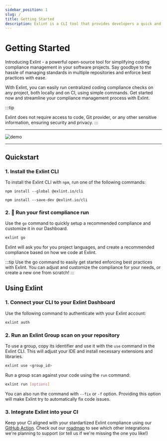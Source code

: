 ```yaml
---
sidebar_position: 1
slug: /
title: Getting Started
description: Exlint is a CLI tool that provides developers a quick and efficient application of multiple coding rule policies in multiple projects
---
```



# Getting Started

Introducing Exlint - a powerful open-source tool for simplifying coding compliance management in your software projects.
Say goodbye to the hassle of managing standards in multiple repositories and enforce best practices with ease.

With Exlint, you can easily run centralized coding compliance checks on any project, both locally and on CI, using simple commands.
Get started now and streamline your compliance management process with Exlint.

:::tip

Exlint does not require access to code, Git provider, or any other sensitive information, ensuring security and privacy.
:::

---

![demo](/images/demo.gif)

---

## Quickstart

### 1. Install the Exlint CLI

To install the Exlint CLI with `npm`, run one of the following commands:

<Tabs>
  <TabItem value='Global' label='Global' default>

    npm install --global @exlint.io/cli

  </TabItem>
  <TabItem value='Local' label='Local' default>

    npm install --save-dev @exlint.io/cli

  </TabItem>
</Tabs>

### 2. 🚀 Run your first compliance run

Use the `go` command to quickly setup a recommended compliance and customize it in our Dashboard.

```bash
exlint go
```

Exlint will ask you for you project languages, and create a recommended compliance based on how we code at Exlint.

:::tip
Use the go command to easily get started enforcing best practices with Exlint.
You can adjust and customize the compliance for your needs, or create a new one from scratch!
:::

## Using Exlint

### 1. Connect your CLI to your Exlint Dashboard

Use the following command to authenticate with your Exlint account:

```bash
exlint auth
```

### 2. Run an Exlint Group scan on your repository

To use a group, copy its identifier and use it with the `use` command in the Exlint CLI.
This will adjust your IDE and install necessary extensions and libraries.

```bash
exlint use <group_id>
```

Run a group scan against your code using the `run` command:

```bash
exlint run [options]
```

You can also run the command with `--fix` or `-f` option.
Providing this option will make Exlint try to automatically fix code issues.

### 3. Integrate Exlint into your CI

Keep your CI aligned with your stardartized Exlint compliance using our [GitHub Action](/ci/github-action).
Check out our [roadmap](https://github.com/orgs/Exlint/projects/3) to see which other integrations we're planning to support (or tell us if we're missing the one you like!)
